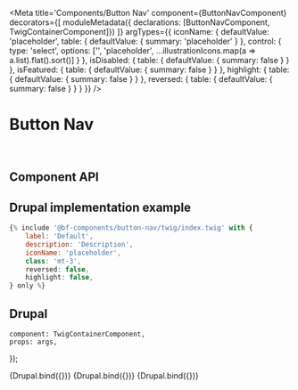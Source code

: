 

<Meta
    title='Components/Button Nav'
    component={ButtonNavComponent}
    decorators={[
        moduleMetadata({ declarations: [ButtonNavComponent, TwigContainerComponent]})
    ]}
    argTypes={{
        iconName: {
            defaultValue: 'placeholder',
            table: { defaultValue: { summary: 'placeholder' } },
            control: {
                type: 'select',
                options: ['', 'placeholder', ...illustrationIcons.map(a => a.list).flat().sort()]
            }
        },
        isDisabled: {
            table: { defaultValue: { summary: false } }
        },
        isFeatured: {
            table: { defaultValue: { summary: false } }
        },
        highlight: {
            table: { defaultValue: { summary: false } }
        },
        reversed: {
            table: { defaultValue: { summary: false } }
        }
    }}
/>


# Button Nav

<br/>



## Component API

<ArgsTable of={ButtonNavComponent} />



## Drupal implementation example

```jsx
{% include '@bf-components/button-nav/twig/index.twig' with {
    label: 'Default',
    description: 'Description',
    iconName: 'placeholder',
    class: 'mt-3',
    reversed: false,
    highlight: false,
} only %}
```

## Drupal

    component: TwigContainerComponent,
    props: args,
});


<Canvas withSource='none'>
    <Story
        name='Drupal'
        args={{
            elementPath: 'components/button-nav/_doc/template.drupal',
            iconName: 'placeholder',
            label: 'Label'
        }}
    >
        {Drupal.bind({})}
    </Story>
</Canvas>

<Canvas withSource='none'>
    <Story
        name='Drupal - With description'
        args={{
            elementPath: 'components/button-nav/_doc/template.drupal',
            iconName: 'placeholder',
            label: 'Label',
            description: 'Morbi leo risus, porta ac consectetur ac, vestibulum at eros. Morbi leo risus, porta ac consectetur ac, vestibulum at eros.'
        }}
    >
        {Drupal.bind({})}
    </Story>
</Canvas>

<Canvas withSource='none'>
    <Story
        name='Drupal - With isFeatured'
        args={{
            elementPath: 'components/button-nav/_doc/template.drupal',
            iconName: 'placeholder',
            label: 'Label',
            description: 'Morbi leo risus, porta ac consectetur ac, vestibulum at eros.',
            isFeatured: true
        }}
    >
        {Drupal.bind({})}
    </Story>
</Canvas>